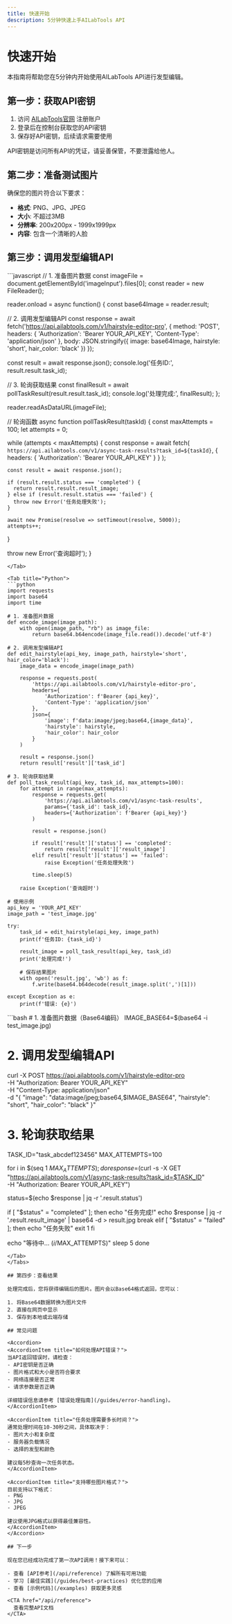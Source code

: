 ```yaml
---
title: 快速开始
description: 5分钟快速上手AILabTools API
---
```


# 快速开始

本指南将帮助您在5分钟内开始使用AILabTools API进行发型编辑。

## 第一步：获取API密钥

1. 访问 [AILabTools官网](https://www.ailabtools.com/account/signup) 注册账户
2. 登录后在控制台获取您的API密钥
3. 保存好API密钥，后续请求需要使用

<Note>
API密钥是访问所有API的凭证，请妥善保管，不要泄露给他人。
</Note>

## 第二步：准备测试图片

确保您的图片符合以下要求：

- **格式**: PNG、JPG、JPEG
- **大小**: 不超过3MB
- **分辨率**: 200x200px - 1999x1999px
- **内容**: 包含一个清晰的人脸

## 第三步：调用发型编辑API

<Tabs>
<Tab title="JavaScript">
```javascript
// 1. 准备图片数据
const imageFile = document.getElementById('imageInput').files[0];
const reader = new FileReader();

reader.onload = async function() {
  const base64Image = reader.result;
  
  // 2. 调用发型编辑API
  const response = await fetch('https://api.ailabtools.com/v1/hairstyle-editor-pro', {
    method: 'POST',
    headers: {
      'Authorization': 'Bearer YOUR_API_KEY',
      'Content-Type': 'application/json'
    },
    body: JSON.stringify({
      image: base64Image,
      hairstyle: 'short',
      hair_color: 'black'
    })
  });
  
  const result = await response.json();
  console.log('任务ID:', result.result.task_id);
  
  // 3. 轮询获取结果
  const finalResult = await pollTaskResult(result.result.task_id);
  console.log('处理完成:', finalResult);
};

reader.readAsDataURL(imageFile);

// 轮询函数
async function pollTaskResult(taskId) {
  const maxAttempts = 100;
  let attempts = 0;
  
  while (attempts < maxAttempts) {
    const response = await fetch(
      `https://api.ailabtools.com/v1/async-task-results?task_id=${taskId}`,
      {
        headers: {
          'Authorization': 'Bearer YOUR_API_KEY'
        }
      }
    );
    
    const result = await response.json();
    
    if (result.result.status === 'completed') {
      return result.result.result_image;
    } else if (result.result.status === 'failed') {
      throw new Error('任务处理失败');
    }
    
    await new Promise(resolve => setTimeout(resolve, 5000));
    attempts++;
  }
  
  throw new Error('查询超时');
}
```
</Tab>

<Tab title="Python">
```python
import requests
import base64
import time

# 1. 准备图片数据
def encode_image(image_path):
    with open(image_path, "rb") as image_file:
        return base64.b64encode(image_file.read()).decode('utf-8')

# 2. 调用发型编辑API
def edit_hairstyle(api_key, image_path, hairstyle='short', hair_color='black'):
    image_data = encode_image(image_path)
    
    response = requests.post(
        'https://api.ailabtools.com/v1/hairstyle-editor-pro',
        headers={
            'Authorization': f'Bearer {api_key}',
            'Content-Type': 'application/json'
        },
        json={
            'image': f'data:image/jpeg;base64,{image_data}',
            'hairstyle': hairstyle,
            'hair_color': hair_color
        }
    )
    
    result = response.json()
    return result['result']['task_id']

# 3. 轮询获取结果
def poll_task_result(api_key, task_id, max_attempts=100):
    for attempt in range(max_attempts):
        response = requests.get(
            'https://api.ailabtools.com/v1/async-task-results',
            params={'task_id': task_id},
            headers={'Authorization': f'Bearer {api_key}'}
        )
        
        result = response.json()
        
        if result['result']['status'] == 'completed':
            return result['result']['result_image']
        elif result['result']['status'] == 'failed':
            raise Exception('任务处理失败')
        
        time.sleep(5)
    
    raise Exception('查询超时')

# 使用示例
api_key = 'YOUR_API_KEY'
image_path = 'test_image.jpg'

try:
    task_id = edit_hairstyle(api_key, image_path)
    print(f'任务ID: {task_id}')
    
    result_image = poll_task_result(api_key, task_id)
    print('处理完成!')
    
    # 保存结果图片
    with open('result.jpg', 'wb') as f:
        f.write(base64.b64decode(result_image.split(',')[1]))
        
except Exception as e:
    print(f'错误: {e}')
```
</Tab>

<Tab title="cURL">
```bash
# 1. 准备图片数据（Base64编码）
IMAGE_BASE64=$(base64 -i test_image.jpg)

# 2. 调用发型编辑API
curl -X POST https://api.ailabtools.com/v1/hairstyle-editor-pro \
  -H "Authorization: Bearer YOUR_API_KEY" \
  -H "Content-Type: application/json" \
  -d "{
    \"image\": \"data:image/jpeg;base64,$IMAGE_BASE64\",
    \"hairstyle\": \"short\",
    \"hair_color\": \"black\"
  }"

# 3. 轮询获取结果
TASK_ID="task_abcdef123456"
MAX_ATTEMPTS=100

for i in $(seq 1 $MAX_ATTEMPTS); do
  response=$(curl -s -X GET \
    "https://api.ailabtools.com/v1/async-task-results?task_id=$TASK_ID" \
    -H "Authorization: Bearer YOUR_API_KEY")
  
  status=$(echo $response | jq -r '.result.status')
  
  if [ "$status" = "completed" ]; then
    echo "任务完成!"
    echo $response | jq -r '.result.result_image' | base64 -d > result.jpg
    break
  elif [ "$status" = "failed" ]; then
    echo "任务失败"
    exit 1
  fi
  
  echo "等待中... ($i/$MAX_ATTEMPTS)"
  sleep 5
done
```
</Tab>
</Tabs>

## 第四步：查看结果

处理完成后，您将获得编辑后的图片。图片会以Base64格式返回，您可以：

1. 将Base64数据转换为图片文件
2. 直接在网页中显示
3. 保存到本地或云端存储

## 常见问题

<Accordion>
<AccordionItem title="如何处理API错误？">
当API返回错误时，请检查：
- API密钥是否正确
- 图片格式和大小是否符合要求
- 网络连接是否正常
- 请求参数是否正确

详细错误信息请参考 [错误处理指南](/guides/error-handling)。
</AccordionItem>

<AccordionItem title="任务处理需要多长时间？">
通常处理时间在10-30秒之间，具体取决于：
- 图片大小和复杂度
- 服务器负载情况
- 选择的发型和颜色

建议每5秒查询一次任务状态。
</AccordionItem>

<AccordionItem title="支持哪些图片格式？">
目前支持以下格式：
- PNG
- JPG
- JPEG

建议使用JPG格式以获得最佳兼容性。
</AccordionItem>
</Accordion>

## 下一步

现在您已经成功完成了第一次API调用！接下来可以：

- 查看 [API参考](/api/reference) 了解所有可用功能
- 学习 [最佳实践](/guides/best-practices) 优化您的应用
- 查看 [示例代码](/examples) 获取更多灵感

<CTA href="/api/reference">
  查看完整API文档
</CTA>

